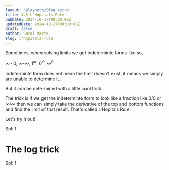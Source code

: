 ```yaml
---
layout: '@layouts/Blog.astro'
title: 4.5 L'Hopitals Rule
pubDate: 2024-10-17T00:00:00Z 
updatedDate: 2024-10-17T00:00:00Z
draft: false 
author: Sarai Marte
slug: l'hopitals-rule
---
```



Sometimes, when solving limits we get indeterminte forms like so,

∞ ⋅ 0, ∞-∞, 1<sup>∞</sup>, 0<sup>0</sup>, ∞<sup>0</sup> 

Indeterminte form does not mean the limit doesn't exist, it means we simply are unable to determine it. 

But it *can* be determined with a little cool trick.

The trick is if we get the indeterminte form to look like a fraction like 0/0 or ∞/∞ then we can simply take the derivative of the top and bottom functions and find the limit of that result. That's called L'Hopitals Rule.  

Let's try it out!

<Latex formula="\lim\limits_{x\to \infty} \frac{\frac{1}{x}}{e^x}" />

<Latex formula="\lim\limits_{x \to \infty} \quad x \ln\left(1 - \frac{5}{x^2}\right)" />

<Latex formula="\lim\limits_{x \to \infty} \quad \frac{\ln(x)}{\ln(\ln(x))}" />

<Latex formula="\lim\limits_{x \to \infty} \frac{8x}{8x + 1}" />

Sol: 1 

# The log trick

<Latex formula="\lim\limits_{x \to \infty} \left(1 - \frac{1}{x^2}\right)^x" />

Sol: 1
